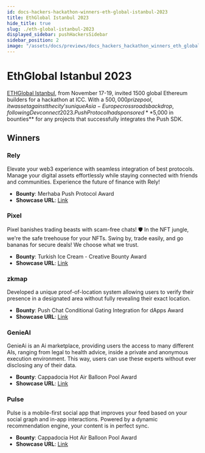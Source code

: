```yaml
---
id: docs-hackers-hackathon-winners-eth-global-istanbul-2023
title: EthGlobal Istanbul 2023
hide_title: true
slug: ./eth-global-istanbul-2023
displayed_sidebar: pushHackersSidebar
sidebar_position: 2
image: "/assets/docs/previews/docs_hackers_hackathon_winners_eth_global_istanbul_2023--ethglobal_istanbul_2023.png"
---
```


# EthGlobal Istanbul 2023

[ETHGlobal Istanbul](https://ethglobal.com/events/istanbul), from November 17-19, invited 1500 global Ethereum builders for a hackathon at ICC. With a $500,000 prize pool, it was set against the city's unique Asia-Europe crossroads backdrop, following Devconnect 2023. Push Protocol had sponsored **$5,000 in bounties** for any projects that successfully integrates the Push SDK.

## Winners

### Rely

Elevate your web3 experience with seamless integration of best protocols. Manage your digital assets effortlessly while staying connected with friends and communities. Experience the future of finance with Rely!

- **Bounty**: Merhaba Push Protocol Award
- **Showcase URL**: [Link](https://ethglobal.com/showcase/rely-oygqg)

### Pixel

Pixel banishes trading beasts with scam-free chats! 🛡️ In the NFT jungle, we're the safe treehouse for your NFTs. Swing by, trade easily, and go bananas for secure deals! We choose what we trust.

- **Bounty**: Turkish Ice Cream - Creative Bounty Award
- **Showcase URL**: [Link](https://ethglobal.com/showcase/pixel-rr36q)

### zkmap

Developed a unique proof-of-location system allowing users to verify their presence in a designated area without fully revealing their exact location. 

- **Bounty**: Push Chat Conditional Gating Integration for dApps Award
- **Showcase URL**: [Link](https://ethglobal.com/showcase/zkmap-n2z06)

### GenieAI

GenieAi is an Ai marketplace, providing users the access to many different AIs, ranging from legal to health advice, inside a private and anonymous execution environment. This way, users can use these experts without ever disclosing any of their data.

- **Bounty**: Cappadocia Hot Air Balloon Pool Award
- **Showcase URL**: [Link](https://ethglobal.com/showcase/genieai-feo3a)

### Pulse

Pulse is a mobile-first social app that improves your feed based on your social graph and in-app interactions. Powered by a dynamic recommendation engine, your content is in perfect sync.

- **Bounty**: Cappadocia Hot Air Balloon Pool Award
- **Showcase URL**: [Link](https://ethglobal.com/showcase/pulse-v4iir)
